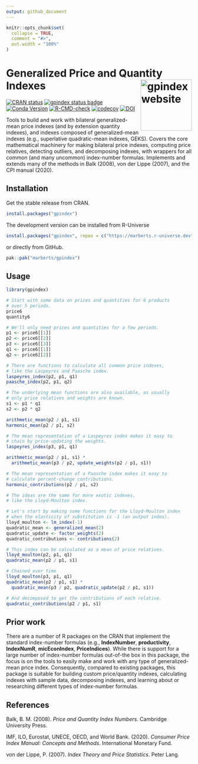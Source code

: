 ```yaml
---
output: github_document
---
```


<!-- README.md is generated from README.Rmd. Please edit that file. -->

```r
knitr::opts_chunk$set(
  collapse = TRUE,
  comment = "#>",
  out.width = "100%"
)
```

# Generalized Price and Quantity Indexes <a href="https://marberts.github.io/gpindex/"><img src="man/figures/logo.png" align="right" height="139" alt="gpindex website" /></a>

<!-- badges: start -->
[![CRAN status](https://www.r-pkg.org/badges/version/gpindex)](https://cran.r-project.org/package=gpindex)
[![gpindex status badge](https://marberts.r-universe.dev/badges/gpindex)](https://marberts.r-universe.dev/gpindex)
[![Conda Version](https://img.shields.io/conda/vn/conda-forge/r-gpindex.svg)](https://anaconda.org/conda-forge/r-gpindex)
[![R-CMD-check](https://github.com/marberts/gpindex/workflows/R-CMD-check/badge.svg)](https://github.com/marberts/gpindex/actions)
[![codecov](https://codecov.io/gh/marberts/gpindex/graph/badge.svg?token=TL7V9QO0BH)](https://app.codecov.io/gh/marberts/gpindex)
[![DOI](https://zenodo.org/badge/261861375.svg)](https://zenodo.org/doi/10.5281/zenodo.10097742)
<!-- badges: end -->

Tools to build and work with bilateral generalized-mean price indexes (and by extension quantity indexes), and indexes composed of generalized-mean indexes (e.g., superlative quadratic-mean indexes, GEKS). Covers the core mathematical machinery for making bilateral price indexes, computing price relatives, detecting outliers, and decomposing indexes, with wrappers for all common (and many uncommon) index-number formulas. Implements and extends many of the methods in Balk (2008), von der Lippe (2007), and the CPI manual (2020).

## Installation

Get the stable release from CRAN.

```r
install.packages("gpindex")
```

The development version can be installed from R-Universe

```r
install.packages("gpindex", repos = c("https://marberts.r-universe.dev", "https://cloud.r-project.org"))
```

or directly from GitHub.

```r
pak::pak("marberts/gpindex")
```

## Usage

```r
library(gpindex)

# Start with some data on prices and quantities for 6 products
# over 5 periods.
price6
quantity6

# We'll only need prices and quantities for a few periods.
p1 <- price6[[1]]
p2 <- price6[[2]]
p3 <- price6[[3]]
q1 <- price6[[1]]
q2 <- price6[[2]]

# There are functions to calculate all common price indexes,
# like the Laspeyres and Paasche index.
laspeyres_index(p2, p1, q1)
paasche_index(p2, p1, q2)

# The underlying mean functions are also available, as usually
# only price relatives and weights are known.
s1 <- p1 * q1
s2 <- p2 * q2

arithmetic_mean(p2 / p1, s1)
harmonic_mean(p2 / p1, s2)

# The mean representation of a Laspeyres index makes it easy to
# chain by price-updating the weights.
laspeyres_index(p3, p1, q1)

arithmetic_mean(p2 / p1, s1) *
  arithmetic_mean(p3 / p2, update_weights(p2 / p1, s1))

# The mean representation of a Paasche index makes it easy to
# calculate percent-change contributions.
harmonic_contributions(p2 / p1, s2)

# The ideas are the same for more exotic indexes,
# like the Lloyd-Moulton index.

# Let's start by making some functions for the Lloyd-Moulton index
# when the elasticity of substitution is -1 (an output index).
lloyd_moulton <- lm_index(-1)
quadratic_mean <- generalized_mean(2)
quadratic_update <- factor_weights(2)
quadratic_contributions <- contributions(2)

# This index can be calculated as a mean of price relatives.
lloyd_moulton(p2, p1, q1)
quadratic_mean(p2 / p1, s1)

# Chained over time
lloyd_moulton(p3, p1, q1)
quadratic_mean(p2 / p1, s1) *
  quadratic_mean(p3 / p2, quadratic_update(p2 / p1, s1))

# And decomposed to get the contributions of each relative.
quadratic_contributions(p2 / p1, s1)
```

## Prior work

There are a number of R packages on the CRAN that implement the standard index-number formulas (e.g., **IndexNumber**, **productivity**, **IndexNumR**, **micEconIndex**, **PriceIndices**). While there is support for a large number of index-number formulas out-of-the box in this package, the focus is on the tools to easily make and work with any type of generalized-mean price index. Consequently, compared to existing packages, this package is suitable for building custom price/quantity indexes, calculating indexes with sample data, decomposing indexes, and learning about or researching different types of index-number formulas.

## References

Balk, B. M. (2008). *Price and Quantity Index Numbers*. Cambridge University Press.

IMF, ILO, Eurostat, UNECE, OECD, and World Bank. (2020). *Consumer Price Index Manual: Concepts and Methods*. International Monetary Fund.

von der Lippe, P. (2007). *Index Theory and Price Statistics*. Peter Lang.
